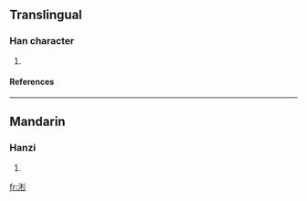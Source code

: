 ==Translingual==
===Han character===
{{Han char|rn=85|rad=水|as=07|sn=10|four=|canj=水木竹竹 (EDHH)}}
# {{defn|Han|sort=水07}}
====References====
{{Han ref|kx=0625.260|dkj=17515|hdz=31619.070|uh=6D81|ud=28033}}

----
==Mandarin==
===Hanzi===
{{cmn-hanzi|pin=[[shèn]] ([[shen4]])|wg=shen<sup>4</sup>}}
# {{defn|Mandarin}}

[[fr:涁]]